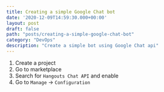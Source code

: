 ```yaml
---
title: Creating a simple Google Chat bot
date: '2020-12-09T14:59:30.000+00:00'
layout: post
draft: false
path: "posts/creating-a-simple-google-chat-bot"
category: "DevOps"
description: "Create a simple bot using Google Chat api"
---
```


1. Create a project
2. Go to marketplace
3. Search for `Hangouts Chat API` and enable
4. Go to `Manage` -> `Configuration`
